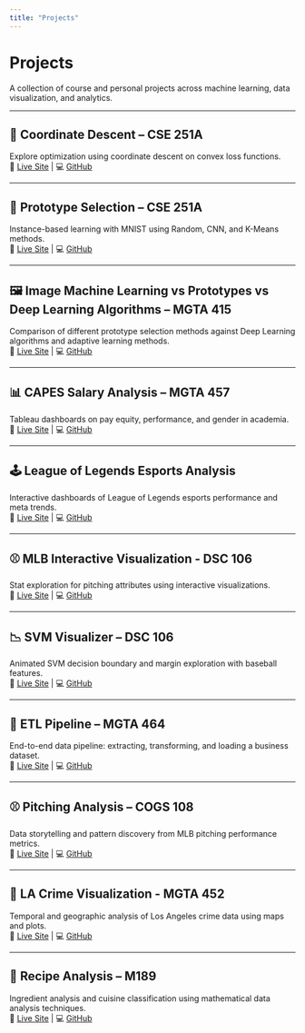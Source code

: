 ```yaml
---
title: "Projects"
---
```


# Projects

A collection of course and personal projects across machine learning, data visualization, and analytics.

---

## 📍 Coordinate Descent – CSE 251A  
Explore optimization using coordinate descent on convex loss functions.  
🔗 [Live Site](https://raoguchi.github.io/COORDINATE_DESC_C251/) | 💻 [GitHub](https://github.com/raoguchi/COORDINATE_DESC_C251)

---

## 🧠 Prototype Selection – CSE 251A  
Instance-based learning with MNIST using Random, CNN, and K-Means methods.  
🔗 [Live Site](https://raoguchi.github.io/PROTOTYPE_SELECTION_C251/) | 💻 [GitHub](https://github.com/raoguchi/PROTOTYPE_SELECTION_C251)

---

## 🖼️ Image Machine Learning vs Prototypes vs Deep Learning Algorithms – MGTA 415
Comparison of different prototype selection methods against Deep Learning algorithms and adaptive learning methods.  
🔗 [Live Site](https://raoguchi.github.io/IMAGE_ML_VS_PROTOTYPES/) | 💻 [GitHub](https://github.com/raoguchi/IMAGE_ML_VS_PROTOTYPES)

---

## 📊 CAPES Salary Analysis – MGTA 457  
Tableau dashboards on pay equity, performance, and gender in academia.  
🔗 [Live Site](https://raoguchi.github.io/CAPES_BI_SALARY_ANALYSIS/) | 💻 [GitHub](https://github.com/raoguchi/CAPES_BI_SALARY_ANALYSIS)

---

## 🕹️ League of Legends Esports Analysis  
Interactive dashboards of League of Legends esports performance and meta trends.  
🔗 [Live Site](https://raoguchi.github.io/LOL_ESPORTS_ANALYSIS/) | 💻 [GitHub](https://github.com/raoguchi/LOL_ESPORTS_ANALYSIS)

---

## ⚾ MLB Interactive Visualization - DSC 106 
Stat exploration for pitching attributes using interactive visualizations.  
🔗 [Live Site](https://raoguchi.github.io/INTERACTIVE_VIZ_MLB/) | 💻 [GitHub](https://github.com/raoguchi/INTERACTIVE_VIZ_MLB)

---

## 📉 SVM Visualizer – DSC 106 
Animated SVM decision boundary and margin exploration with baseball features.  
🔗 [Live Site](https://raoguchi.github.io/SVM_VIZ_MLB/) | 💻 [GitHub](https://github.com/raoguchi/SVM_VIZ_MLB)

---

## 🔄 ETL Pipeline – MGTA 464  
End-to-end data pipeline: extracting, transforming, and loading a business dataset.  
🔗 [Live Site](https://raoguchi.github.io/ETL_MGTA464/) | 💻 [GitHub](https://github.com/raoguchi/ETL_MGTA464)

---

## ⚾ Pitching Analysis – COGS 108  
Data storytelling and pattern discovery from MLB pitching performance metrics.  
🔗 [Live Site](https://raoguchi.github.io/PITCHING_ANALYSIS_C108/) | 💻 [GitHub](https://github.com/raoguchi/PITCHING_ANALYSIS_C108)

---

## 🚓 LA Crime Visualization - MGTA 452
Temporal and geographic analysis of Los Angeles crime data using maps and plots.  
🔗 [Live Site](https://raoguchi.github.io/LA_CRIME_ANALYSIS/) | 💻 [GitHub](https://github.com/raoguchi/LA_CRIME_ANALYSIS)

---

## 🍜 Recipe Analysis – M189  
Ingredient analysis and cuisine classification using mathematical data analysis techniques.  
🔗 [Live Site](https://raoguchi.github.io/RECEIPE_ANALYSIS_M189/) | 💻 [GitHub](https://github.com/raoguchi/RECEIPE_ANALYSIS_M189)
